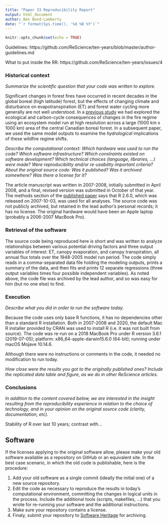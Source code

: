 ```yaml
---
title: "Paper 33 Reproducibility Report"
output: html_document
author: Ben Bond-Lamberty
date: "`r format(Sys.time(), '%d %B %Y')`"
---
```


```r
knitr::opts_chunk$set(echo = TRUE)
```

Guidelines: https://github.com/ReScience/ten-years/blob/master/author-guidelines.md

What to put inside the RR: https://github.com/ReScience/ten-years/issues/4

### Historical context

_Summarize the scientific question that your code was written to explore._

Significant changes in forest fires have occurred in recent decades in the global boreal (high latitude) forest, but the effects of changing climate and disturbance on evapotranspiration (ET) and forest water cycling more generally are not well understood. In a [previous study](https://dx.doi.org/10.1038/nature06272) we had explored the ecological and carbon-cycle consequences of changes in the fire regime using an ecosystem model run at high resolution across a large (1000 km x 1000 km) area of the central Canadian boreal forest. In a subsequent paper, we used the same model outputs to examine the _hydrological_ implications of these wildfire regime shifts.

_Describe the computational context: Which hardware was used to run the code? Which software infrastructure? Which constraints existed on software development? Which technical choices (language, libraries, ...) were made? Were reproducibility and/or re-usability important criteria?_
_About the original source code: Was it published? Was it archived somewhere? Was there a license for it?_

The article manuscript was written in 2007-2008, initially submitted in April 2008, and a final, revised version was submitted in October of that year. The methods section of the [published paper](https://dx.doi.org/10.1111/j.1365-2486.2008.01776.x) says that R 2.6.0, which was released on 2007-10-03, was used for all analyses. The source code was not publicly archived, but retained in the lead author's personal records; it has no license. The original hardware would have been an Apple laptop (probably a 2006-2007 MacBook Pro).

### Retrieval of the software

The source code being reproduced here is short and was written to analyze relationships between various potential driving factors and three output variables of interest: ET, canopy evaporation, and canopy transpiration, all annual flux totals over the 1948-2005 model run period. The code simply reads in a comma-separated data file holding the modeling outputs, prints a summary of the data, and then fits and prints 12 separate regressions (three output variables times four possible independent variables). As noted above, the code file was archived by the lead author, and so was easy for him (but no one else) to find.

### Execution

_Describe what you did in order to run the software today._

Because the code uses only base R functions, it has no dependencies other than a standard R installation. Both in 2007-2008 and 2020, the default Mac R installer provided by CRAN was used to install R (i.e. it was not built from source). The code was re-run on a 2018 MacBook Pro under R version 3.6.1 (2019-07-05); platform: x86_64-apple-darwin15.6.0 (64-bit); running under macOS Mojave 10.14.6.

Although there were no instructions or comments in the code, it needed no modification to run today.

_How close were the results you got to the originally published ones? Include the_
_replicated data table and figure, as we do in other ReScience articles._


### Conclusions

_In addition to the content covered below, we are interested in the insight resulting from the reproducibility experience in relation to the choice of technology, and in your opinion on the original source code (clarity, documentation, etc)._

Stability of R over last 10 years; contrast with...

## Software

If the licenses applying to the original software allow, please make your old software
available as a repository on GitHub or an equivalent site. In the best case scenario, in
which the old code is publishable, here is the procedure:

1. Add your old software as a single commit (ideally the initial one) of a new source
   repository.
2. Edit the code as necessary to reproduce the results in today's computational environment,
   committing the changes in logical units in the process. Include the additional tools
   (scripts, makefiles, ...) that you wrote for re-running your software and the additional
   instructions.
3. Make sure your repository contains a license.
4. Finaly, submit your repository to [Software Heritage](http://save.softwareheritage.org/)
   for archiving.
  
